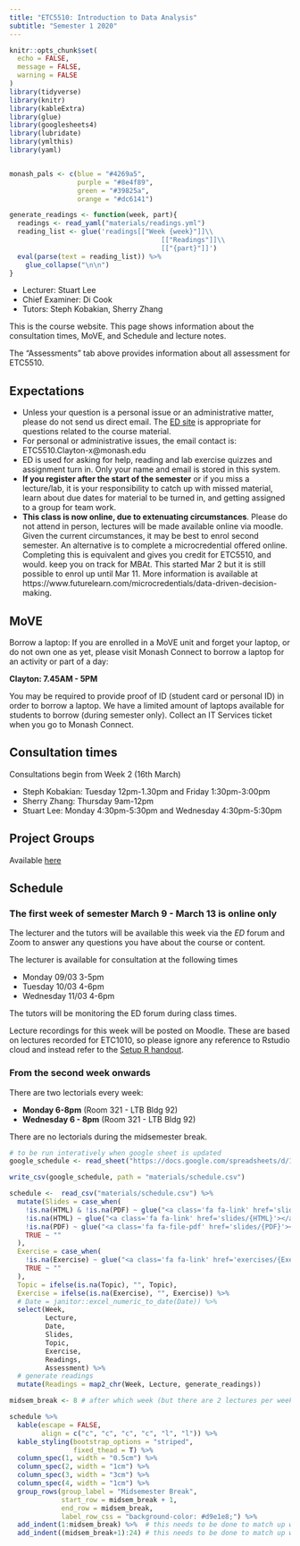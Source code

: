 ```yaml
---
title: "ETC5510: Introduction to Data Analysis"
subtitle: "Semester 1 2020"
---
```


```r
knitr::opts_chunk$set(
  echo = FALSE,
  message = FALSE,
  warning = FALSE
)
library(tidyverse)
library(knitr)
library(kableExtra)
library(glue)
library(googlesheets4)
library(lubridate)
library(ymlthis)
library(yaml)


monash_pals <- c(blue = "#4269a5",
                 purple = "#8e4f89", 
                 green = "#39825a", 
                 orange = "#dc6141")
```

```r
generate_readings <- function(week, part){
  readings <- read_yaml("materials/readings.yml")
  reading_list <- glue('readings[["Week {week}"]]\\
                                      [["Readings"]]\\
                                      [["{part}"]]')
  eval(parse(text = reading_list)) %>% 
    glue_collapse("\n\n")
}

```

- Lecturer: Stuart Lee
- Chief Examiner: Di Cook
- Tutors: Steph Kobakian, Sherry Zhang

This is the course website. This page shows information about the consultation times, MoVE, and Schedule and lecture notes.

The "Assessments" tab above provides information about all assessment for ETC5510.

## Expectations 

- Unless your question is a personal issue or an administrative matter, please do not send us direct email. The [ED site](https://edstem.org/) is appropriate for questions related to the course material.
- For personal or administrative issues, the email contact is: ETC5510.Clayton-x@monash.edu
- ED is used for asking for help, reading and lab exercise quizzes and assignment turn in. Only your name and email is stored in this system.
- **If you register after the start of the semester** or if you
  miss a lecture/lab, it is your responsibility to catch up with
  missed material, learn about due dates for material to be turned in,
  and getting assigned to a group for team work.
- **This class is now online, due to extenuating circumstances**. Please
do not attend in person, lectures will be made available online via moodle.
Given the current circumstances, it may be best to enrol second semester. An alternative is to complete
a microcredential offered online. Completing this is equivalent and gives you credit for ETC5510, and would. keep you on track for MBAt. This started Mar 2 but it is still possible to enrol up until Mar 11. More information is available at  https://www.futurelearn.com/microcredentials/data-driven-decision-making. 


## MoVE

Borrow a laptop: If you are enrolled in a MoVE unit and forget your laptop, or do not own one as yet, please visit Monash Connect to borrow a laptop for an activity or part of a day:

**Clayton: 7.45AM - 5PM**

You may be required to provide proof of ID (student card or personal ID) in order to borrow a laptop. We have a limited amount of laptops available for students to borrow (during semester only). Collect an IT Services ticket when you go to Monash Connect.

## Consultation times

Consultations begin from Week 2 (16th March)

- Steph Kobakian: Tuesday 12pm-1.30pm and Friday 1:30pm-3:00pm
- Sherry Zhang: Thursday 9am-12pm
- Stuart Lee: Monday 4:30pm-5:30pm and Wednesday 4:30pm-5:30pm 

## Project Groups

Available [here](./groups.html)

## Schedule

### The first week of semester March 9 - March 13 is online only

The lecturer and the tutors will be available
this week via the *ED* forum and Zoom
to answer any questions you have about the course or content. 

The lecturer is available for consultation at the following times 

- Monday 09/03 3-5pm
- Tuesday 10/03 4-6pm
- Wednesday 11/03 4-6pm

The tutors will be monitoring the ED forum during class times.

Lecture recordings for this week will be posted on Moodle. These are based on lectures recorded for ETC1010, so please ignore any reference to Rstudio
cloud and instead refer to the [Setup R handout](slides/setup.html).  


### From the second week onwards
There are two lectorials every week:

* **Monday 6-8pm** (Room 321 - LTB Bldg 92)
* **Wednesday 6 - 8pm** (Room 321 - LTB Bldg 92)

There are no lectorials during the midsemester break.

```r
# to be run interatively when google sheet is updated
google_schedule <- read_sheet("https://docs.google.com/spreadsheets/d/1YkHiIwPxJbmWdsnjow_ju59QIwJVMMZEcWzqARpCkco/edit?usp=sharing")

write_csv(google_schedule, path = "materials/schedule.csv")
```


```r
schedule <-  read_csv("materials/schedule.csv") %>% 
  mutate(Slides = case_when(
    !is.na(HTML) & !is.na(PDF) ~ glue("<a class='fa fa-link' href='slides/{HTML}'></a> <a class='fa fa-file-pdf' href='slides/{PDF}'></a>"),
    !is.na(HTML) ~ glue("<a class='fa fa-link' href='slides/{HTML}'></a>"),
    !is.na(PDF) ~ glue("<a class='fa fa-file-pdf' href='slides/{PDF}'></a>"),
    TRUE ~ ""
  ),
  Exercise = case_when(
    !is.na(Exercise) ~ glue("<a class='fa fa-link' href='exercises/{Exercise}'></a>"),
    TRUE ~ ""
  ),
  Topic = ifelse(is.na(Topic), "", Topic),
  Exercise = ifelse(is.na(Exercise), "", Exercise)) %>% 
  # Date = janitor::excel_numeric_to_date(Date)) %>% 
  select(Week, 
         Lecture, 
         Date, 
         Slides, 
         Topic, 
         Exercise, 
         Readings, 
         Assessment) %>% 
  # generate readings
  mutate(Readings = map2_chr(Week, Lecture, generate_readings)) 

midsem_break <- 8 # after which week (but there are 2 lectures per week)

schedule %>% 
  kable(escape = FALSE, 
        align = c("c", "c", "c", "c", "l", "l")) %>% 
  kable_styling(bootstrap_options = "striped",
                fixed_thead = T) %>% 
  column_spec(1, width = "0.5cm") %>% 
  column_spec(2, width = "1cm") %>% 
  column_spec(3, width = "3cm") %>% 
  column_spec(4, width = "1cm") %>% 
  group_rows(group_label = "Midsemester Break", 
             start_row = midsem_break + 1, 
             end_row = midsem_break, 
             label_row_css = "background-color: #d9e1e8;") %>% 
  add_indent(1:midsem_break) %>%  # this needs to be done to match up with above
  add_indent((midsem_break+1):24) # this needs to be done to match up with above
```



